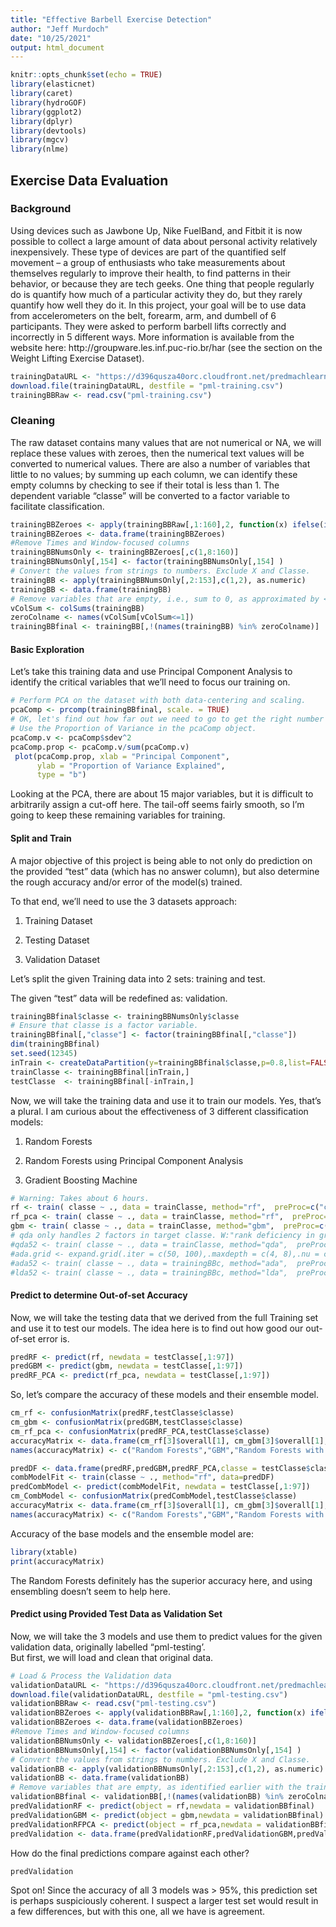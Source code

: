 ```yaml
---
title: "Effective Barbell Exercise Detection"
author: "Jeff Murdoch"
date: "10/25/2021"
output: html_document
---
```


```r
knitr::opts_chunk$set(echo = TRUE)
library(elasticnet)
library(caret)
library(hydroGOF)
library(ggplot2)
library(dplyr)
library(devtools)
library(mgcv)
library(nlme)
```

## Exercise Data Evaluation

### Background

Using devices such as Jawbone Up, Nike FuelBand, and Fitbit it is now possible to collect a large amount of data about personal activity relatively inexpensively. These type of devices are part of the quantified self movement – a group of enthusiasts who take measurements about themselves regularly to improve their health, to find patterns in their behavior, or because they are tech geeks. One thing that people regularly do is quantify how much of a particular activity they do, but they rarely quantify how well they do it. In this project, your goal will be to use data from accelerometers on the belt, forearm, arm, and dumbell of 6 participants. They were asked to perform barbell lifts correctly and incorrectly in 5 different ways. More information is available from the website here: http://groupware.les.inf.puc-rio.br/har (see the section on the Weight Lifting Exercise Dataset). 

```r
trainingDataURL <- "https://d396qusza40orc.cloudfront.net/predmachlearn/pml-training.csv"
download.file(trainingDataURL, destfile = "pml-training.csv")
trainingBBRaw <- read.csv("pml-training.csv")
```

### Cleaning

The raw dataset contains many values that are not numerical or NA, we will replace these values with zeroes, then the numerical text values will be converted to numerical values.  There are also a number of variables that little to no values; by summing up each column, we can identify these empty columns by checking to see if their total is less than 1.  The dependent variable "classe" will be converted to a factor variable to facilitate classification.
```r
trainingBBZeroes <- apply(trainingBBRaw[,1:160],2, function(x) ifelse(is.na(x) | x=="" | x=="#DIV/0!", "0",x))
trainingBBZeroes <- data.frame(trainingBBZeroes)
#Remove Times and Window-focused columns
trainingBBNumsOnly <- trainingBBZeroes[,c(1,8:160)]
trainingBBNumsOnly[,154] <- factor(trainingBBNumsOnly[,154] )
# Convert the values from strings to numbers. Exclude X and Classe.
trainingBB <- apply(trainingBBNumsOnly[,2:153],c(1,2), as.numeric)
trainingBB <- data.frame(trainingBB)
# Remove variables that are empty, i.e., sum to 0, as approximated by <=1.
vColSum <- colSums(trainingBB)
zeroColname <- names(vColSum[vColSum<=1])
trainingBBfinal <- trainingBB[,!(names(trainingBB) %in% zeroColname)]
```
#### Basic Exploration

Let's take this training data and use Principal Component Analysis to identify
the critical variables that we'll need to focus our training on. 
```r
# Perform PCA on the dataset with both data-centering and scaling.
pcaComp <- prcomp(trainingBBfinal, scale. = TRUE)
# OK, let's find out how far out we need to go to get the right number of components.
# Use the Proportion of Variance in the pcaComp object.
pcaComp.v <- pcaComp$sdev^2
pcaComp.prop <- pcaComp.v/sum(pcaComp.v)
 plot(pcaComp.prop, xlab = "Principal Component",
      ylab = "Proportion of Variance Explained",
      type = "b")
```

Looking at the
PCA, there are about 15 major variables, but it is difficult to arbitrarily
assign a cut-off here.  The tail-off seems fairly smooth, so I'm going to keep
these remaining variables for training.

#### Split and Train

A major objective of this project is being able to not only do prediction on
the provided "test" data (which has no answer column), but also determine 
the rough accuracy and/or error of the model(s) trained.

To that end, we'll need to use the 3 datasets approach:

1) Training Dataset

2) Testing Dataset

3) Validation Dataset

Let's split the given Training data into 2 sets:  training and test.

The given "test" data will be redefined as: validation.

```r
trainingBBfinal$classe <- trainingBBNumsOnly$classe
# Ensure that classe is a factor variable.
trainingBBfinal[,"classe"] <- factor(trainingBBfinal[,"classe"])
dim(trainingBBfinal)
set.seed(12345)
inTrain <- createDataPartition(y=trainingBBfinal$classe,p=0.8,list=FALSE)
trainClasse <- trainingBBfinal[inTrain,]
testClasse  <- trainingBBfinal[-inTrain,]
```

Now, we will take the training data and use it to train our models.
Yes, that's a plural.  I am curious about the effectiveness of 3 different
classification models:

1) Random Forests

2) Random Forests using Principal Component Analysis

3) Gradient Boosting Machine

```r
# Warning: Takes about 6 hours.
rf <- train( classe ~ ., data = trainClasse, method="rf",  preProc=c("center","scale"),verbose = FALSE)
rf_pca <- train( classe ~ ., data = trainClasse, method="rf",  preProc="pca",verbose = FALSE)
gbm <- train( classe ~ ., data = trainClasse, method="gbm",  preProc=c("center","scale"),verbose = FALSE)
# qda only handles 2 factors in target classe. W:"rank deficiency in group"
#qda52 <- train( classe ~ ., data = trainClasse, method="qda",  preProc=c("center","scale"))
#ada.grid <- expand.grid(.iter = c(50, 100),.maxdepth = c(4, 8),.nu = c(0.1, 1))
#ada52 <- train( classe ~ ., data = trainingBBc, method="ada",  preProc=c("center","scale"), tuneGrid = ada.grid)
#lda52 <- train( classe ~ ., data = trainingBBc, method="lda",  preProc=c("center","scale"))
```
#### Predict to determine Out-of-set Accuracy

Now, we will take the testing data that we derived from the full Training set and use it to test our models.
The idea here is to find out how good our out-of-set error is.
```r
predRF <- predict(rf, newdata = testClasse[,1:97])
predGBM <- predict(gbm, newdata = testClasse[,1:97])
predRF_PCA <- predict(rf_pca, newdata = testClasse[,1:97])
```

So, let's compare the accuracy of these models and their ensemble model.

```r
cm_rf <- confusionMatrix(predRF,testClasse$classe)
cm_gbm <- confusionMatrix(predGBM,testClasse$classe)
cm_rf_pca <- confusionMatrix(predRF_PCA,testClasse$classe)
accuracyMatrix <- data.frame(cm_rf[3]$overall[1], cm_gbm[3]$overall[1], cm_rf_pca[3]$overall[1])
names(accuracyMatrix) <- c("Random Forests","GBM","Random Forests with PCA")

predDF <- data.frame(predRF,predGBM,predRF_PCA,classe = testClasse$classe)
combModelFit <- train(classe ~ ., method="rf", data=predDF)
predCombModel <- predict(combModelFit, newdata = testClasse[,1:97])
cm_CombModel <- confusionMatrix(predCombModel,testClasse$classe)
accuracyMatrix <- data.frame(cm_rf[3]$overall[1], cm_gbm[3]$overall[1], cm_rf_pca[3]$overall[1], cm_CombModel[3]$overall[1])
names(accuracyMatrix) <- c("Random Forests","GBM","Random Forests with PCA","Ensemble")
```
Accuracy of the base models and the ensemble model are: 
```r
library(xtable)
print(accuracyMatrix)
```
The Random Forests definitely has the superior accuracy here, and using ensembling doesn't seem to help here.

#### Predict using Provided Test Data as Validation Set

Now, we will take the 3 models and use them to predict values for the given validation data,
originally labelled "pml-testing'.  
But first, we will load and clean that original data.
```r
# Load & Process the Validation data
validationDataURL <- "https://d396qusza40orc.cloudfront.net/predmachlearn/pml-testing.csv"
download.file(validationDataURL, destfile = "pml-testing.csv")
validationBBRaw <- read.csv("pml-testing.csv")
validationBBZeroes <- apply(validationBBRaw[,1:160],2, function(x) ifelse(is.na(x) | x=="" | x=="#DIV/0!", "0",x))
validationBBZeroes <- data.frame(validationBBZeroes)
#Remove Times and Window-focused columns
validationBBNumsOnly <- validationBBZeroes[,c(1,8:160)]
validationBBNumsOnly[,154] <- factor(validationBBNumsOnly[,154] )
# Convert the values from strings to numbers. Exclude X and Classe.
validationBB <- apply(validationBBNumsOnly[,2:153],c(1,2), as.numeric)
validationBB <- data.frame(validationBB)
# Remove variables that are empty, as identified earlier with the training set.
validationBBfinal <- validationBB[,!(names(validationBB) %in% zeroColname)]
predValidationRF <- predict(object = rf,newdata = validationBBfinal)
predValidationGBM <- predict(object = gbm,newdata = validationBBfinal)
predValidationRFPCA <- predict(object = rf_pca,newdata = validationBBfinal)
predValidation <- data.frame(predValidationRF,predValidationGBM,predValidationRFPCA)
```
How do the final predictions compare against each other?
```r
predValidation
```
Spot on!  Since the accuracy of all 3 models was > 95%, this prediction set is
perhaps suspiciously coherent.  I suspect a larger test set would result in 
a few differences, but with this one, all we have is agreement.



